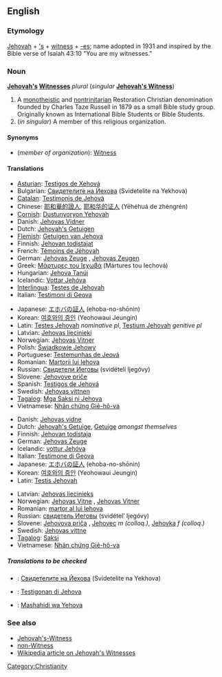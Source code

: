 ==English==

===Etymology===
[[Jehovah]] + [['s]] + [[witness]] + [[-es]]; name adopted in 1931 and inspired by the Bible verse of Isaiah 43:10 "You are my witnesses."

===Noun===
'''[[Jehovah]][['s]] [[Witness]]es''' ''plural'' (''singular'' '''[[Jehovah's Witness]]''')

# A [[monotheistic]] and [[nontrinitarian]] Restoration Christian denomination founded by Charles Taze Russell in 1879 as a small Bible study group. Originally known as International Bible Students or Bible Students.
# (''in singular'') A member of this religious organization.

====Synonyms====
*(''member of organization''): [[Witness]]

====Translations====

{{trans-top|denomination}}
*[[Asturian]]: [[Testigos de Xehová]]
*Bulgarian: [[Свидетелите на Йехова]] (Svidetelite na Yekhova)
*[[Catalan]]: [[Testimonis de Jehovà]]
*Chinese: [[耶和華的證人]], [[耶和华的证人]] (Yēhéhuá de zhèngrén)
*[[Cornish]]: [[Dustunyoryon Yehovah]]
*Danish: [[Jehovas Vidner]] {{npl}}
*Dutch: [[Jehovah's Getuigen]] {{p}}
*[[Flemish]]: [[Getuigen van Jehova]] {{p}}
*Finnish: [[Jehovan todistajat]]
*French: [[Témoins de Jéhovah]] {{mpl}}
*German: [[Jehovas Zeuge]] {{s}}, [[Jehovas Zeugen]] {{p}}
*Greek: [[Μάρτυρες του Ιεχωβά]] (Mártures tou Iechová) {{p}}
*Hungarian: [[Jehova Tanúi]] {{p}}
*Icelandic: [[Vottar Jehóva]] {{p}}
*[[Interlingua]]: [[Testes de Jehovah]] {{p}}
*Italian: [[Testimoni di Geova]] {{mpl}}
{{trans-mid}}
*Japanese: [[エホバの証人]] (ehoba-no-shōnin)
*Korean: [[여호와의 증인]] (Yeohowaui Jeungin)
*Latin: [[Testes Jehovah]] ''nominative pl'', [[Testium Jehovah]] ''genitive pl''
*Latvian: [[Jehovas liecinieki]] {{p}}
*Norwegian: [[Jehovas Vitner]] {{n}}
*Polish: [[Świadkowie Jehowy]] {{p}}
*Portuguese: [[Testemunhas de Jeová]] {{fpl}}
*Romanian: [[Martorii lui Iehova]]
*Russian: [[Свидетели Иеговы]] (svidételi Ijegóvy) {{mpl}}
*Slovene: [[Jehovove priče]] {{fpl}}
*Spanish: [[Testigos de Jehová]] {{mpl}}
*Swedish: [[Jehovas vittnen]]
*[[Tagalog]]: [[Mga Saksi ni Jehova]]
*Vietnamese: [[Nhân chứng Giê-hô-va]]
{{trans-bottom}}

{{trans-top|member of organisation}}
*Danish: [[Jehovas vidne]] {{n}}
*Dutch: [[Jehovah's Getuige]], [[Getuige]] ''amongst themselves''
*Finnish: [[Jehovan todistaja]]
*German: [[Jehovas Zeuge]] {{s}}
*Icelandic: [[vottur Jehóva]] {{m}}
*Italian: [[Testimone di Geova]] {{mf}}
*Japanese: [[エホバの証人]] (ehoba-no-shōnin)
*Korean: [[여호와의 증인]] (Yeohowaui Jeungin)
*Latin: [[Testis Jehovah]] {{c}}
{{trans-mid}}
*Latvian: [[Jehovas liecinieks]]
*Norwegian: [[Jehovas Vitne]] {{n}}, [[Jehovas Vitner]] {{p}}
*Romanian: [[martor al lui Iehova]]
*Russian: [[свидетель Иеговы]] (svidétel’ Ijegóvy) {{m}}
*Slovene: [[Jehovova priča]] {{f}}, [[Jehovec]] ''m (colloq.)'', [[Jehovka]] ''f (colloq.)''
*Swedish: [[Jehovas vittne]]
*[[Tagalog]]: [[Saksi]]
*Vietnamese: [[Nhân chứng Giê-hô-va]]
{{trans-bottom}}

=====Translations to be checked=====
{{checktrans}}
*{{ttbc|Bulgarian}}: [[Свидетелите на Йехова]] (Svidetelite na Yekhova)
*{{ttbc|Papiamentu}}: [[Testigonan di Jehova]]
*{{ttbc|Swahili}}: [[Mashahidi wa Yehova]]

===See also===
*[[Jehovah's-Witness]]
*[[non-Witness]]
*[[w:Jehovah's_Witnesses|Wikipedia article on Jehovah's Witnesses]]

[[Category:Christianity]]
